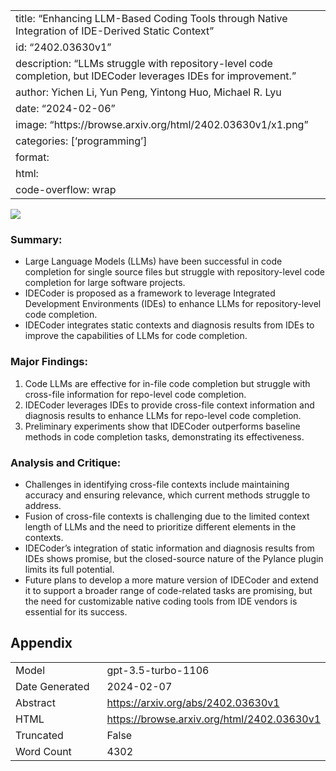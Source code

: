 
---
title: "Enhancing LLM-Based Coding Tools through Native Integration of IDE-Derived Static Context"
id: "2402.03630v1"
description: "LLMs struggle with repository-level code completion, but IDECoder leverages IDEs for improvement."
author: Yichen Li, Yun Peng, Yintong Huo, Michael R. Lyu
date: "2024-02-06"
image: "https://browse.arxiv.org/html/2402.03630v1/x1.png"
categories: ['programming']
format:
  html:
    code-overflow: wrap
---

![](https://browse.arxiv.org/html/2402.03630v1/x1.png)

### **Summary:**
- Large Language Models (LLMs) have been successful in code completion for single source files but struggle with repository-level code completion for large software projects.
- IDECoder is proposed as a framework to leverage Integrated Development Environments (IDEs) to enhance LLMs for repository-level code completion.
- IDECoder integrates static contexts and diagnosis results from IDEs to improve the capabilities of LLMs for code completion.

### **Major Findings:**
1. Code LLMs are effective for in-file code completion but struggle with cross-file information for repo-level code completion.
2. IDECoder leverages IDEs to provide cross-file context information and diagnosis results to enhance LLMs for repo-level code completion.
3. Preliminary experiments show that IDECoder outperforms baseline methods in code completion tasks, demonstrating its effectiveness.

### **Analysis and Critique:**
- Challenges in identifying cross-file contexts include maintaining accuracy and ensuring relevance, which current methods struggle to address.
- Fusion of cross-file contexts is challenging due to the limited context length of LLMs and the need to prioritize different elements in the contexts.
- IDECoder's integration of static information and diagnosis results from IDEs shows promise, but the closed-source nature of the Pylance plugin limits its full potential.
- Future plans to develop a more mature version of IDECoder and extend it to support a broader range of code-related tasks are promising, but the need for customizable native coding tools from IDE vendors is essential for its success.

## Appendix

|          |          |
|----------|----------|
| Model     | gpt-3.5-turbo-1106       |
| Date Generated     | 2024-02-07       |
| Abstract | [https://arxiv.org/abs/2402.03630v1](https://arxiv.org/abs/2402.03630v1)        |
| HTML     | [https://browse.arxiv.org/html/2402.03630v1](https://browse.arxiv.org/html/2402.03630v1)       |
| Truncated       | False       |
| Word Count       | 4302       |